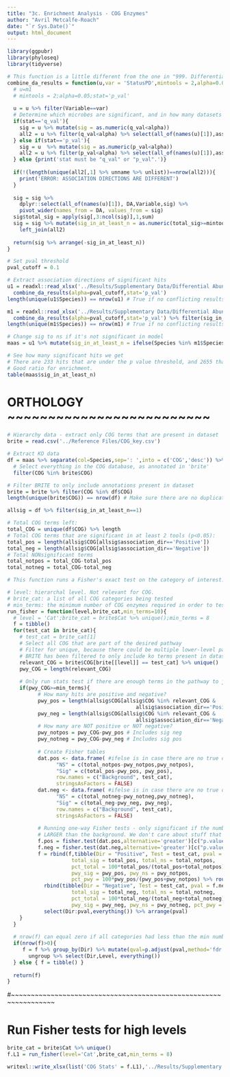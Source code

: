 ```yaml
---
title: "3c. Enrichment Analysis - COG Enzymes"
author: "Avril Metcalfe-Roach"
date: "`r Sys.Date()`"
output: html_document
---
```


```r
library(ggpubr)
library(phyloseq)
library(tidyverse)

# This function is a little different from the one in "999. Differential Abundance Functions.R" - instead of using a list of the the raw tool outputs as the main input, it uses the curated stats table that is available in the Supplementary.
combine_da_results = function(u,var = 'StatusPD',mintools = 2,alpha=0.05,stat='p_val'){
  # u=m1
  # mintools = 2;alpha=0.05;stat='p_val'
  
  u = u %>% filter(Variable==var)
  # Determine which microbes are significant, and in how many datasets
  if(stat=='q_val'){
    sig = u %>% mutate(sig = as.numeric(q_val<alpha))
    all2 = u %>% filter(q_val<alpha) %>% select(all_of(names(u)[1]),association_dir) %>% unique
  } else if(stat=='p_val'){
    sig = u  %>% mutate(sig = as.numeric(p_val<alpha))
    all2 = u %>% filter(p_val<alpha) %>% select(all_of(names(u)[1]),association_dir) %>% unique
  } else {print('stat must be "q_val" or "p_val".')}
  
  if(!(length(unique(all2[,1] %>% unname %>% unlist))==nrow(all2))){
    print('ERROR: ASSOCIATION DIRECTIONS ARE DIFFERENT')
  }
  
  sig = sig %>% 
    dplyr::select(all_of(names(u)[1]), DA,Variable,sig) %>%
    pivot_wider(names_from = DA, values_from = sig)
  sig$total_sig = apply(sig[,3:ncol(sig)],1,sum)
  sig = sig %>% mutate(sig_in_at_least_n = as.numeric(total_sig>=mintools)) %>% 
    left_join(all2)
  
  return(sig %>% arrange(-sig_in_at_least_n))
}
```

```r
# Set pval threshold
pval_cutoff = 0.1

# Extract association directions of significant hits
u1 = readxl::read_xlsx('../Results/Supplementary Data/Differential Abundance/MetaCyc_Stats.xlsx',sheet='univar') %>% 
  combine_da_results(alpha=pval_cutoff,stat='p_val')
length(unique(u1$Species)) == nrow(u1) # True if no conflicting results

m1 = readxl::read_xlsx('../Results/Supplementary Data/Differential Abundance/MetaCyc_Stats.xlsx',sheet='multivar') %>% 
  combine_da_results(alpha=pval_cutoff,stat='p_val') %>% filter(sig_in_at_least_n==T)
length(unique(m1$Species)) == nrow(m1) # True if no conflicting results 

# Change sig to ns if it's not significant in model
maas = u1 %>% mutate(sig_in_at_least_n = ifelse(Species %in% m1$Species, sig_in_at_least_n,0))

# See how many significant hits we get
# There are 233 hits that are under the p value threshold, and 2655 that are under.
# Good ratio for enrichment.
table(maas$sig_in_at_least_n)
```

# ORTHOLOGY ~~~~~~~~~~~~~~~~~~~~~~~~~

```r
# Hierarchy data - extract only COG terms that are present in dataset
brite = read.csv('../Reference Files/COG_key.csv')

# Extract KO data
df = maas %>% separate(col=Species,sep=': ',into = c('COG','desc')) %>% 
  # Select everything in the COG database, as annotated in 'brite'
  filter(COG %in% brite$COG)

# Filter BRITE to only include annotations present in dataset
brite = brite %>% filter(COG %in% df$COG)
length(unique(brite$COG)) == nrow(df) # Make sure there are no duplicates
```

```r
allsig = df %>% filter(sig_in_at_least_n==1)

# Total COG terms left:
total_COG = unique(df$COG) %>% length
# Total COG terms that are significant in at least 2 tools (p<0.05):
total_pos = length(allsig$COG[allsig$association_dir=='Positive'])
total_neg = length(allsig$COG[allsig$association_dir=='Negative'])
# Total NONsignificant terms
total_notpos = total_COG-total_pos
total_notneg = total_COG-total_neg
```

```r

# This function runs a Fisher's exact test on the category of interest.

# level: hierarchal level. Not relevant for COG.
# brite_cat: a list of all COG categories being tested
# min_terms: the minimum number of COG enzymes required in order to test a category.
run_fisher = function(level,brite_cat,min_terms=10){
  # level = 'Cat';brite_cat = brite$Cat %>% unique();min_terms = 8
  f = tibble()
  for(test_cat in brite_cat){
    # test_cat = brite_cat[1]
    # Select all COG that are part of the desired pathway
    # Filter for unique, because there could be multiple lower-level pathways mapping to the same pathway.
    # BRITE has been filtered to only include ko terms present in dataset.
    relevant_COG = brite$COG[brite[[level]] == test_cat] %>% unique()
    pwy_COG = length(relevant_COG)
    
    # Only run stats test if there are enough terms in the pathway to justify it.
    if(pwy_COG>=min_terms){
          # How many hits are positive and negative?
          pwy_pos = length(allsig$COG[allsig$COG %in% relevant_COG &
                                          allsig$association_dir=='Positive'] %>% unique())
          pwy_neg = length(allsig$COG[allsig$COG %in% relevant_COG &
                                          allsig$association_dir=='Negative'] %>% unique())
          # How many are NOT positive or NOT negative?
          pwy_notpos = pwy_COG-pwy_pos # Includes sig neg
          pwy_notneg = pwy_COG-pwy_neg # Includes sig pos
          
          # Create Fisher tables
          dat.pos <- data.frame( #ifelse is in case there are no true or no false hits.
                "NS" = c(total_notpos-pwy_notpos,pwy_notpos),
                "Sig" = c(total_pos-pwy_pos, pwy_pos),
                row.names = c("Background", test_cat),
                stringsAsFactors = FALSE)
          dat.neg <- data.frame( #ifelse is in case there are no true or no false hits.
                "NS" = c(total_notneg-pwy_notneg,pwy_notneg),
                "Sig" = c(total_neg-pwy_neg, pwy_neg),
                row.names = c("Background", test_cat),
                stringsAsFactors = FALSE)
          
          # Running one-way Fisher tests - only significant if the number of hits is significantly
          # LARGER than the background. We don't care about stuff that's signif. lower.
          f.pos = fisher.test(dat.pos,alternative='greater')[c("p.value","estimate")] %>% unlist()
          f.neg = fisher.test(dat.neg,alternative='greater')[c("p.value","estimate")] %>% unlist()
          f = rbind(f,tibble(Dir = "Positive", Test = test_cat, pval = f.pos[1], estimate = f.pos[2],
                     total_sig = total_pos, total_ns = total_notpos, 
                     pct_total = 100*total_pos/(total_pos+total_notpos) %>% round(3),
                     pwy_sig = pwy_pos, pwy_ns = pwy_notpos,  
                     pct_pwy = 100*pwy_pos/(pwy_pos+pwy_notpos) %>% round(3))) %>% 
            rbind(tibble(Dir = "Negative", Test = test_cat, pval = f.neg[1], estimate = f.neg[2],
                     total_sig = total_neg, total_ns = total_notneg, 
                     pct_total = 100*total_neg/(total_neg+total_notneg) %>% round(3),
                     pwy_sig = pwy_neg, pwy_ns = pwy_notneg, pct_pwy = 100*pwy_neg/(pwy_neg+pwy_notneg) %>% round(3))) %>% 
            select(Dir:pval,everything()) %>% arrange(pval)
    }
  }
  
  # nrow(f) can equal zero if all categories had less than the min number of COG terms
  if(nrow(f)>0){
     f = f %>% group_by(Dir) %>% mutate(qval=p.adjust(pval,method='fdr'), Level = level) %>% 
       ungroup %>% select(Dir,Level, everything())
  } else { f = tibble() }
  
  return(f)
}
```

#~~~~~~~~~~~~~~~~~~~~~~~~~~~~~~~~~~~~~~~~~~~~~~~~~~~~~~~~~~~~~~~~~

# Run Fisher tests for high levels

```r
brite_cat = brite$Cat %>% unique()
f.L1 = run_fisher(level='Cat',brite_cat,min_terms = 8)
```

```r
writexl::write_xlsx(list('COG Stats' = f.L1),'../Results/Supplementary Data/Enrichment Analysis/COG.xlsx')
```

